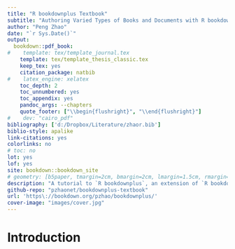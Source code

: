 ```yaml
--- 
title: "R bookdownplus Textbook"
subtitle: "Authoring Varied Types of Books and Documents with R bookdown"
author: "Peng Zhao"
date: "`r Sys.Date()`"
output:
  bookdown::pdf_book:
#    template: tex/template_journal.tex
    template: tex/template_thesis_classic.tex
    keep_tex: yes
    citation_package: natbib
#    latex_engine: xelatex
    toc_depth: 2
    toc_unnumbered: yes
    toc_appendix: yes
    pandoc_args: --chapters
    quote_footer: ["\\begin{flushright}", "\\end{flushright}"]
#    dev: "cairo_pdf"
bibliography: ['d:/Dropbox/Literature/zhaor.bib']
biblio-style: apalike
link-citations: yes
colorlinks: no  
# toc: no
lot: yes
lof: yes
site: bookdown::bookdown_site
# geometry: [b5paper, tmargin=2cm, bmargin=2cm, lmargin=1.5cm, rmargin=1.5cm]
description: "A tutorial to `R bookdownplus`, an extension of `R bookdown` package. This books shows helps you write academic journal articles, guitar books, chemical equations, mails, calendars, and diaries, on the basis of R `bookdown`."
github-repo: "pzhaonet/bookdownplus-textbook"
url: 'https\://bookdown.org/pzhao/bookdownplus/'
cover-image: "images/cover.jpg"
---
```


# Introduction {#introduction}
